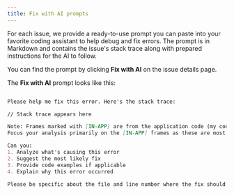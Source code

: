 ```yaml
---
title: Fix with AI prompts
---
```


For each issue, we provide a ready-to-use prompt you can paste into your favorite coding assistant to help debug and fix errors. The prompt is in Markdown and contains the issue's stack trace along with prepared instructions for the AI to follow.

You can find the prompt by clicking **Fix with AI** on the issue details page.

<ProductScreenshot
    imageLight="https://res.cloudinary.com/dmukukwp6/image/upload/q_auto,f_auto/SCR_20250913_quia1_a619423b38.png"
    imageDark="https://res.cloudinary.com/dmukukwp6/image/upload/q_auto,f_auto/SCR_20250913_qulw2_2f49419ef1.png"
    alt="Fix with AI prompts"
    classes="rounded"
/>

The **Fix with AI** prompt looks like this:

```markdown

Please help me fix this error. Here's the stack trace:

// Stack trace appears here

Note: Frames marked with [IN-APP] are from the application code (my code), while frames without this marker are from external libraries/frameworks.
Focus your analysis primarily on the [IN-APP] frames as these are most likely where the issue needs to be fixed.

Can you:
1. Analyze what's causing this error
2. Suggest the most likely fix
3. Provide code examples if applicable
4. Explain why this error occurred

Please be specific about the file and line number where the fix should be applied.

```